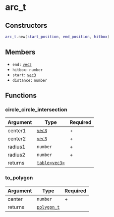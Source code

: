 # arc_t

## Constructors

```lua
arc_t.new(start_position, end_position, hitbox)
```

## Members

- `end:` [`vec3`](/structs/vec3)
- `hitbox:` `number`
- `start:` [`vec3`](/structs/vec3)
- `distance:` `number`

## Functions

### circle_circle_intersection

| Argument | Type                           | Required |
| -------- | ------------------------------ | -------- |
| center1  | [`vec3`](/structs/vec3)        | +        |
| center2  | [`vec3`](/structs/vec3)        | +        |
| radius1  | `number`                       | +        |
| radius2  | `number`                       | +        |
| returns  | [`table<vec3>`](/structs/vec3) |          |

### to_polygon

| Argument | Type                              | Required |
| -------- | --------------------------------- | -------- |
| center   | `number`                          | +        |
| returns  | [`polygon_t`](/structs/polygon_t) |          |
